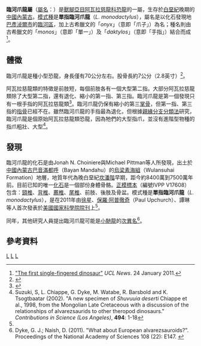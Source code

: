 {{Automatic Taxobox
| taxon = Linhenykus
| fossil_range = [[白堊紀|白堊紀]]後期，{{fossil_range|坎帕階}}
| image = Linhenykus monodactylus.jpg
| image_caption = 臨河爪龍與其生存環境的復原圖
| authority = [[徐星_(古生物學家)|Xu]] ''et al.'', 2011
| type_species = '''單指臨河爪龍<br>''Linhenykus monodactylus'''''
| type_species_authority = Xu ''et al.'', 2011 
}}

'''臨河爪龍屬'''（[[學名|屬名]]：{{lang|la|''Linhenykus''}}）是[[獸腳亞目|獸腳亞目]][[阿瓦拉慈龍科|阿瓦拉慈龍科]][[恐龍|恐龍]]的一屬，生存於[[白堊紀|白堊紀]]晚期的[[中國|中國]][[內蒙古|內蒙古]]。[[模式種|模式種]]是'''單指臨河爪龍'''（''L. monodactylus''），屬名是以化石發現地[[巴彥淖爾市|巴彥淖爾市]]的[[臨河區|臨河區]]，加上古希臘文的「''onyx''」（意即「爪子」）為名；種名則由古希臘文的「''monos''」（意即「單一」）及「''daktylos''」（意即「手指」）結合而成<ref name=UCL11>[http://www.ucl.ac.uk/news/news-articles/1101/11012102 "The first single-fingered dinosaur"] {{Wayback|url=http://www.ucl.ac.uk/news/news-articles/1101/11012102 |date=20170619053826 }} ''UCL News''. 24 January 2011.</ref>。

==體徵==
臨河爪龍是種小型恐龍，身長僅有70公分左右。股骨長約7公分（2.8英寸）<ref name=Xetal11>{{cite journal |last=Xu |first=Xing |coauthors=Sullivan, Corwin; Pittman, Michael; Choiniere, Jonah N.; Hone, David W.E.; Upchurch, Paul; Tan, Qingwei; Xiao, Dong; Lin, Tan and Han Fenglu |year=2011 |title=A monodactyl nonavian dinosaur and the complex evolution of the alvarezsauroid hand |url=http://www.pnas.org/content/108/6/2338 |journal=Proceedings of the National Academy of Sciences |volume=108 |issue=6 |pages=2338–2342 |doi=10.1073/pnas.1011052108 |access-date=2011-04-24 |archive-date=2021-03-09 |archive-url=https://web.archive.org/web/20210309182341/https://www.pnas.org/content/108/6/2338 |dead-url=no }}</ref>。

阿瓦拉慈龍類的特徵是前肢短，每個前肢各有一個大型第二指。大部分阿瓦拉慈龍類除了大型第二指，還有退化、縮小的第一指、第三指。臨河爪龍是第一個發現只有一根手指的阿瓦拉慈龍類<ref name=Xetal11>{{cite journal |last=Xu |first=Xing |coauthors=Sullivan, Corwin; Pittman, Michael; Choiniere, Jonah N.; Hone, David W.E.; Upchurch, Paul; Tan, Qingwei; Xiao, Dong; Lin, Tan and Han Fenglu |year=2011 |title=A monodactyl nonavian dinosaur and the complex evolution of the alvarezsauroid hand |url=http://www.pnas.org/content/108/6/2338 |journal=Proceedings of the National Academy of Sciences |volume=108 |issue=6 |pages=2338–2342 |doi=10.1073/pnas.1011052108}}</ref>。臨河爪龍仍保有縮小的第三[[掌骨|掌骨]]，但第一指、第三指的[[指骨|指骨]]已經不在。雖然臨河爪龍的手指最為退化，但根據[[親緣分支分類法|親緣分支分類法]]研究，臨河爪龍是個原始阿瓦拉慈龍類恐龍，因為牠們的大型指爪，並沒有進階型物種的指爪粗壯、大型<ref name=suzukietal2002>Suzuki, S, L. Chiappe, G. Dyke, M. Watabe, R. Barsbold and K. Tsogtbaatar (2002). "A new specimen of ''Shuvuuia deserti'' Chiappe et al., 1998, from the Mongolian Late Cretaceous with a discussion of the relationships of alvarezsaurids to other theropod dinosaurs." ''Contributions in Science (Los Angeles)'', '''494''': 1-18</ref>。

==發現==
臨河爪龍的化石是由Jonah N. Choiniere與Michael Pittman等人所發現，出土於[[中國|中國]][[內蒙古|內蒙古]][[巴音滿都呼|巴音滿都呼]]（Bayan Mandahu）的[[烏梁素海組|烏梁素海組]]（Wulansuhai Formation）地層，地質年代為晚白堊紀[[坎潘階|坎潘階]]早期，距今約8400萬到7500萬年前。目前已知的唯一[[化石|化石]]是一個部份身體骨骼。[[正模標本|正模標本]]（編號IVPP V17608）包含：[[頸椎|頸椎]]、[[背椎|背椎]]、[[薦椎|薦椎]]、[[尾椎|尾椎]]、前肢、後肢及骨盆。模式種是'''單指臨河爪龍'''（''L. monodactylus''），是在2011年由[[徐星|徐星]]、[[保羅·阿普徹奇|保羅·阿普徹奇]]（Paul Upchurch）、譚琳等人首次發表於[[美國國家科學院院刊|美國國家科學院院刊]]上<ref name=Xetal11/>。

同年，其他研究人員提出臨河爪龍可能是[[小馳龍|小馳龍]]的[[次異名|次異名]]<ref>Dyke, G. J.; Naish, D. (2011). "What about European alvarezsauroids?". Proceedings of the National Academy of Sciences 108 (22): E147. {{doi|10.1073/pnas.1101602108}}</ref>。

==參考資料==
{{Reflist}}
{{手盜龍類|M.}}
{{Taxonbar}}

[[Category:亞洲恐龍|L]]
[[Category:上白堊紀恐龍|L]]
[[Category:阿瓦拉慈龍科|L]]